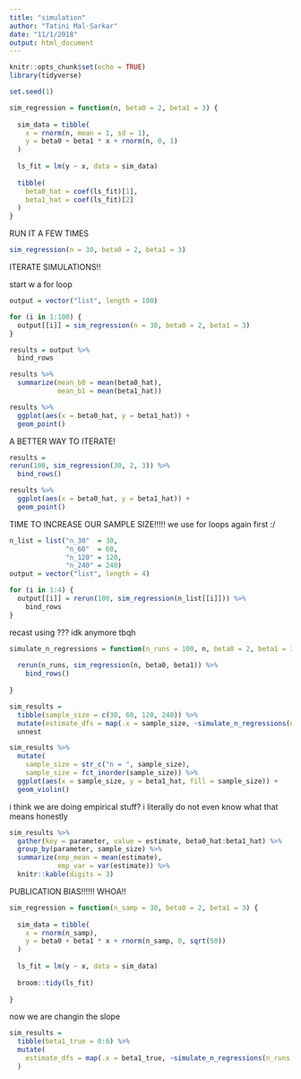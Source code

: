 ```yaml
---
title: "simulation"
author: "Tatini Mal-Sarkar"
date: "11/1/2018"
output: html_document
---
```


```r
knitr::opts_chunk$set(echo = TRUE)
library(tidyverse)

set.seed(1)
```

```r
sim_regression = function(n, beta0 = 2, beta1 = 3) {
  
  sim_data = tibble(
    x = rnorm(n, mean = 1, sd = 1),
    y = beta0 + beta1 * x + rnorm(n, 0, 1)
  )
  
  ls_fit = lm(y ~ x, data = sim_data)
  
  tibble(
    beta0_hat = coef(ls_fit)[1],
    beta1_hat = coef(ls_fit)[2]
  )
}
```

RUN IT A FEW TIMES

```r
sim_regression(n = 30, beta0 = 2, beta1 = 3)
```

ITERATE SIMULATIONS!!

start w a for loop
```r
output = vector("list", length = 100)

for (i in 1:100) {
  output[[i]] = sim_regression(n = 30, beta0 = 2, beta1 = 3)
}

results = output %>% 
  bind_rows
```

```r
results %>% 
  summarize(mean_b0 = mean(beta0_hat),
            mean_b1 = mean(beta1_hat))

results %>% 
  ggplot(aes(x = beta0_hat, y = beta1_hat)) +
  geom_point()
```

A BETTER WAY TO ITERATE!

```r
results = 
rerun(100, sim_regression(30, 2, 3)) %>% 
  bind_rows()

results %>% 
  ggplot(aes(x = beta0_hat, y = beta1_hat)) + 
  geom_point()
```

TIME TO INCREASE OUR SAMPLE SIZE!!!!! we use for loops again first :/

```r
n_list = list("n_30"  = 30, 
              "n_60"  = 60, 
              "n_120" = 120, 
              "n_240" = 240)
output = vector("list", length = 4)

for (i in 1:4) {
  output[[i]] = rerun(100, sim_regression(n_list[[i]])) %>% 
    bind_rows
}
```

recast using ??? idk anymore tbqh

```r
simulate_n_regressions = function(n_runs = 100, n, beta0 = 2, beta1 = 3) {
  
  rerun(n_runs, sim_regression(n, beta0, beta1)) %>% 
    bind_rows()
  
}

sim_results = 
  tibble(sample_size = c(30, 60, 120, 240)) %>% 
  mutate(estimate_dfs = map(.x = sample_size, ~simulate_n_regressions(n = .x))) %>% 
  unnest

sim_results %>% 
  mutate(
    sample_size = str_c("n = ", sample_size),
    sample_size = fct_inorder(sample_size)) %>% 
  ggplot(aes(x = sample_size, y = beta1_hat, fill = sample_size)) + 
  geom_violin()
```

i think we are doing empirical stuff? i literally do not even know what that means honestly

```r
sim_results %>% 
  gather(key = parameter, value = estimate, beta0_hat:beta1_hat) %>% 
  group_by(parameter, sample_size) %>% 
  summarize(emp_mean = mean(estimate),
            emp_var = var(estimate)) %>% 
  knitr::kable(digits = 3)
```

PUBLICATION BIAS!!!!!! WHOA!!
```r
sim_regression = function(n_samp = 30, beta0 = 2, beta1 = 3) {
  
  sim_data = tibble(
    x = rnorm(n_samp),
    y = beta0 + beta1 * x + rnorm(n_samp, 0, sqrt(50))
  )
  
  ls_fit = lm(y ~ x, data = sim_data)
  
  broom::tidy(ls_fit) 
  
}
```

now we are changin the slope

```r
sim_results = 
  tibble(beta1_true = 0:6) %>% 
  mutate(
    estimate_dfs = map(.x = beta1_true, ~simulate_n_regressions(n_runs = 10000, n = 30, beta1 = .x))
  )  
```


